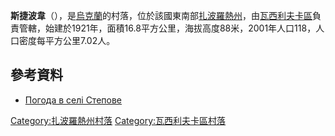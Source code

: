 {{coord|47|32|32|N|35|28|19|E|scale:100000|display=title}}

'''斯捷波韋'''（{{lang-uk|Степове}}），是[[烏克蘭|烏克蘭]]的村落，位於該國東南部[[扎波羅熱州|扎波羅熱州]]，由[[瓦西利夫卡區|瓦西利夫卡區]]負責管轄，始建於1921年，面積16.8平方公里，海拔高度88米，2001年人口118，人口密度每平方公里7.02人。

==參考資料==
* [http://weather.in.ua/ua/zaporozhskaja/25218 Погода в селі Степове] {{Wayback|url=http://weather.in.ua/ua/zaporozhskaja/25218 |date=20111220145209 }}

[[Category:扎波羅熱州村落|Category:扎波羅熱州村落]]
[[Category:瓦西利夫卡區村落|Category:瓦西利夫卡區村落]]


{{Zaporizhia-geo-stub}}
